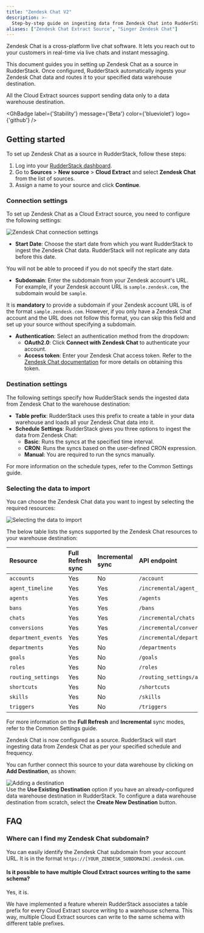 ```yaml
---
title: "Zendesk Chat V2"
description: >-
  Step-by-step guide on ingesting data from Zendesk Chat into RudderStack.
aliases: ["Zendesk Chat Extract Source", "Singer Zendesk Chat"]
---
```


Zendesk Chat is a cross-platform live chat software. It lets you reach out to your customers in real-time via live chats and instant messaging.

This document guides you in setting up Zendesk Chat as a source in RudderStack. Once configured, RudderStack automatically ingests your Zendesk Chat data and routes it to your specified data warehouse destination.

<div class="warningBlock">
All the Cloud Extract sources support sending data only to a <Link to="/destinations/warehouse-destinations/">data warehouse destination</Link>.
</div>

<GhBadge
  label={'Stability'}
  message={'Beta'}
  color={'blueviolet'}
  logo={'github'}
/>

## Getting started

To set up Zendesk Chat as a source in RudderStack, follow these steps:

1. Log into your [RudderStack dashboard](https://app.rudderstack.com/).
2. Go to **Sources** > **New source** > **Cloud Extract** and select **Zendesk Chat** from the list of sources.
3. Assign a name to your source and click **Continue**.

### Connection settings

To set up Zendesk Chat as a Cloud Extract source, you need to configure the following settings:

<img src="../../assets/cloud-extract-sources/zendesk-chat-connection-settings.png" alt="Zendesk Chat connection settings" />

- **Start Date**: Choose the start date from which you want RudderStack to ingest the Zendesk Chat data. RudderStack will not replicate any data before this date.

<div class="warningBlock">
You will not be able to proceed if you do not specify the start date.
</div>

- **Subdomain**: Enter the subdomain from your Zendesk account's URL. For example, if your Zendesk account URL is `sample.zendesk.com`, the subdomain would be `sample`.

<div class="warningBlock">
It is <strong>mandatory</strong> to provide a subdomain if your Zendesk account URL is of the format <code class="inline-code">sample.zendesk.com</code>. However, if you only have a Zendesk Chat account and the URL does not follow this format, you can skip this field and set up your source without specifying a subdomain.
</div>

- **Authentication**: Select an authentication method from the dropdown:
    - **OAuth2.0**: Click **Connect with Zendesk Chat** to authenticate your account.
    - **Access token**: Enter your Zendesk Chat access token. Refer to the [Zendesk Chat documentation](https://support.zendesk.com/hc/en-us/articles/4408882184986-Getting-an-OAuth-access-token-for-testing-purposes) for more details on obtaining this token.

### Destination settings

The following settings specify how RudderStack sends the ingested data from Zendesk Chat to the warehouse destination:

- **Table prefix**: RudderStack uses this prefix to create a table in your data warehouse and loads all your Zendesk Chat data into it.
- **Schedule Settings**: RudderStack gives you three options to ingest the data from Zendesk Chat:
    - **Basic**: Runs the syncs at the specified time interval. 
    - **CRON**: Runs the syncs based on the user-defined CRON expression.
    - **Manual**: You are required to run the syncs manually.

<div class="infoBlock">
For more information on the schedule types, refer to the <Link to="/sources/extract/common-settings/">Common Settings</Link> guide.
</div>

### Selecting the data to import

You can choose the Zendesk Chat data you want to ingest by selecting the required resources:

<img src="../../assets/cloud-extract-sources/zendesk-chat-connection-settings-2.png" alt="Selecting the data to import" />

The below table lists the syncs supported by the Zendesk Chat resources to your warehouse destination:

| Resource | Full Refresh sync | Incremental sync | API endpoint |
| :---| :---- | :---- |  :---- |
| `accounts` |  Yes | No | `/account` |
| `agent_timeline` | Yes | Yes |  `/incremental/agent_timeline` |
| `agents` | Yes | Yes | `/agents`|
| `bans` | Yes | Yes |  `/bans`|
| `chats` | Yes | Yes | `/incremental/chats` |
| `conversions` | Yes | Yes | `/incremental/conversions`| 
| `department_events` | Yes | Yes |  `/incremental/department_events` |
| `departments` | Yes | No | `/departments`|
| `goals` | Yes | No | `/goals` | 
| `roles` | Yes | No | `/roles`|
| `routing_settings` | Yes | No |  `/routing_settings/account`|
| `shortcuts` | Yes | No | `/shortcuts` |
| `skills` | Yes | No | `/skills`|
| `triggers` | Yes | No | `/triggers`|

<div class="infoBlock">
For more information on the <strong>Full Refresh</strong> and <strong>Incremental</strong> sync modes, refer to the <Link to="/sources/extract/common-settings/#sync-modes">Common Settings</Link> guide.
</div>

Zendesk Chat is now configured as a source. RudderStack will start ingesting data from Zendesk Chat as per your specified schedule and frequency.

You can further connect this source to your data warehouse by clicking on **Add Destination**, as shown:

<img src="../../assets/cloud-extract-sources/add-destination.png" alt="Adding a destination" />

<div class="successBlock">
Use the <strong>Use Existing Destination</strong> option if you have an already-configured data warehouse destination in RudderStack. To configure a data warehouse destination from scratch, select the <strong>Create New Destination</strong> button.
</div>

## FAQ

### Where can I find my Zendesk Chat subdomain?

You can easily identify the Zendesk Chat subdomain from your account URL. It is in the format `https://[YOUR_ZENDESK_SUBDOMAIN].zendesk.com`.

#### Is it possible to have multiple Cloud Extract sources writing to the same schema?

Yes, it is.

We have implemented a feature wherein RudderStack associates a table prefix for every Cloud Extract source writing to a warehouse schema. This way, multiple Cloud Extract sources can write to the same schema with different table prefixes.